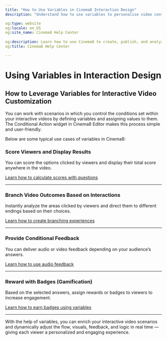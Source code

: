 ```yaml
---
title: "How to Use Variables in Cinema8 Interaction Design"
description: "Understand how to use variables to personalise video content, create logic paths, and trigger conditional actions. Visit Cinema8."

og:type: website
og:locale: en_US
og:site_name: Cinema8 Help Center
 
og:description: Learn how to use Cinema8 to create, publish, and analyze interactive videos.
og:title: Cinema8 Help Center

---
```


# Using Variables in Interaction Design

## How to Leverage Variables for Interactive Video Customization

You can work with scenarios in which you control the conditions set within your interactive videos by defining variables and assigning values to them. The Conditional Action widget in Cinema8 Editor makes this process simple and user-friendly.

Below are some typical use cases of variables in Cinema8:

### Score Viewers and Display Results

You can score the options clicked by viewers and display their total score anywhere in the video.

[Learn how to calculate scores with questions](/design-advanced-interactivity/how-to-calculate-score-with-questions)

---

### Branch Video Outcomes Based on Interactions

Instantly analyze the areas clicked by viewers and direct them to different endings based on their choices.

[Learn how to create branching experiences](/design-advanced-interactivity/creating-branching-video-experiences)

---

### Provide Conditional Feedback

You can deliver audio or video feedback depending on your audience’s answers.

[Learn how to use audio feedback](/design-advanced-interactivity/how-to-use-audio-feedback)

---

### Reward with Badges (Gamification)

Based on the selected answers, assign rewards or badges to viewers to increase engagement.

[Learn how to earn badges using variables](/design-advanced-interactivity/how-to-earn-badges-by-viewers-choice-using-variables)

---

With the help of variables, you can enrich your interactive video scenarios and dynamically adjust the flow, visuals, feedback, and logic in real time — giving each viewer a personalized and engaging experience.
